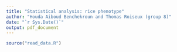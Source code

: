 ```yaml
---
title: "Statistical analysis: rice phenotype"
author: "Houda Aiboud Benchekroun and Thomas Roiseux (group 8)"
date: "`r Sys.Date()`"
output: pdf_document
---
```

```r
source("read_data.R")
```
\rule{\linewidth}{0.1pt}
\section{General information}
\subsection{Nature of the problem}

\subsection{Variables available}
